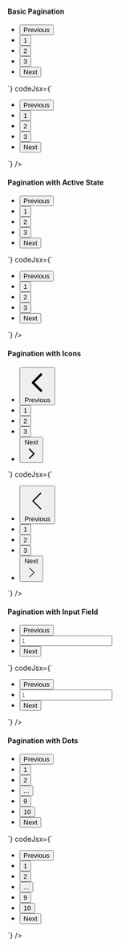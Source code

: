 ---
---


#### Basic Pagination
<Preview>
<BasicPagination />
</Preview>
 <CodeBlock
      codeHtml={`<nav class="flex justify-center">
  <ul class="flex list-none">
    <li class="mx-1">
      <button class="px-4 py-2 text-gray-700 bg-gray-100 rounded hover:bg-gray-200">Previous</button>
    </li>
    <li class="mx-1">
      <button class="px-4 py-2 text-gray-700 bg-gray-100 rounded hover:bg-gray-200">1</button>
    </li>
    <li class="mx-1">
      <button class="px-4 py-2 text-gray-700 bg-gray-100 rounded hover:bg-gray-200">2</button>
    </li>
    <li class="mx-1">
      <button class="px-4 py-2 text-gray-700 bg-gray-100 rounded hover:bg-gray-200">3</button>
    </li>
    <li class="mx-1">
      <button class="px-4 py-2 text-gray-700 bg-gray-100 rounded hover:bg-gray-200">Next</button>
    </li>
  </ul>
</nav>`}
codeJsx={`<nav className="flex justify-center">
  <ul className="flex list-none">
    <li className="mx-1">
      <button className="px-4 py-2 text-gray-700 bg-gray-100 rounded hover:bg-gray-200">Previous</button>
    </li>
    <li className="mx-1">
      <button className="px-4 py-2 text-gray-700 bg-gray-100 rounded hover:bg-gray-200">1</button>
    </li>
    <li className="mx-1">
      <button className="px-4 py-2 text-gray-700 bg-gray-100 rounded hover:bg-gray-200">2</button>
    </li>
    <li className="mx-1">
      <button className="px-4 py-2 text-gray-700 bg-gray-100 rounded hover:bg-gray-200">3</button>
    </li>
    <li className="mx-1">
      <button className="px-4 py-2 text-gray-700 bg-gray-100 rounded hover:bg-gray-200">Next</button>
    </li>
  </ul>
</nav>`}
    />

#### Pagination with Active State
<Preview>
<PaginationwithActiveState />
</Preview>
 <CodeBlock
      codeHtml={`<nav class="flex justify-center">
  <ul class="flex list-none">
    <li class="mx-1">
      <button class="px-4 py-2 text-gray-700 bg-gray-100 rounded hover:bg-gray-200">Previous</button>
    </li>
    <li class="mx-1">
      <button class="px-4 py-2 text-white bg-purple-600 rounded hover:bg-purple-700">1</button>
    </li>
    <li class="mx-1">
      <button class="px-4 py-2 text-gray-700 bg-gray-100 rounded hover:bg-gray-200">2</button>
    </li>
    <li class="mx-1">
      <button class="px-4 py-2 text-gray-700 bg-gray-100 rounded hover:bg-gray-200">3</button>
    </li>
    <li class="mx-1">
      <button class="px-4 py-2 text-gray-700 bg-gray-100 rounded hover:bg-gray-200">Next</button>
    </li>
  </ul>
</nav>`}
codeJsx={`<nav className="flex justify-center">
  <ul className="flex list-none">
    <li className="mx-1">
      <button className="px-4 py-2 text-gray-700 bg-gray-100 rounded hover:bg-gray-200">Previous</button>
    </li>
    <li className="mx-1">
      <button className="px-4 py-2 text-white bg-purple-600 rounded hover:bg-purple-700">1</button>
    </li>
    <li className="mx-1">
      <button className="px-4 py-2 text-gray-700 bg-gray-100 rounded hover:bg-gray-200">2</button>
    </li>
    <li className="mx-1">
      <button className="px-4 py-2 text-gray-700 bg-gray-100 rounded hover:bg-gray-200">3</button>
    </li>
    <li className="mx-1">
      <button className="px-4 py-2 text-gray-700 bg-gray-100 rounded hover:bg-gray-200">Next</button>
    </li>
  </ul>
</nav>`}
    />

#### Pagination with Icons
<Preview>
<PaginationwithIcons />
</Preview>
 <CodeBlock
      codeHtml={`<nav class="flex justify-center">
  <ul class="flex list-none">
    <li class="mx-1">
      <button class="px-4 py-2 text-gray-700 bg-gray-100 rounded hover:bg-gray-200 flex items-center">
        <svg class="w-4 h-4 mr-2" fill="none" stroke="currentColor" viewBox="0 0 24 24" xmlns="http://www.w3.org/2000/svg">
          <path stroke-linecap="round" stroke-linejoin="round" stroke-width="2" d="M15 19l-7-7 7-7" />
        </svg>
        Previous
      </button>
    </li>
    <li class="mx-1">
      <button class="px-4 py-2 text-gray-700 bg-gray-100 rounded hover:bg-gray-200">1</button>
    </li>
    <li class="mx-1">
      <button class="px-4 py-2 text-gray-700 bg-gray-100 rounded hover:bg-gray-200">2</button>
    </li>
    <li class="mx-1">
      <button class="px-4 py-2 text-gray-700 bg-gray-100 rounded hover:bg-gray-200">3</button>
    </li>
    <li class="mx-1">
      <button class="px-4 py-2 text-gray-700 bg-gray-100 rounded hover:bg-gray-200 flex items-center">
        Next
        <svg class="w-4 h-4 ml-2" fill="none" stroke="currentColor" viewBox="0 0 24 24" xmlns="http://www.w3.org/2000/svg">
          <path stroke-linecap="round" stroke-linejoin="round" stroke-width="2" d="M9 5l7 7-7 7" />
        </svg>
      </button>
    </li>
  </ul>
</nav>`}
codeJsx={`<nav className="flex justify-center">
  <ul className="flex list-none">
    <li className="mx-1">
      <button className="px-4 py-2 text-gray-700 bg-gray-100 rounded hover:bg-gray-200 flex items-center">
        <svg className="w-4 h-4 mr-2" fill="none" stroke="currentColor" viewBox="0 0 24 24" xmlns="http://www.w3.org/2000/svg">
          <path strokeLinecap="round" strokeLinejoin="round" strokeWidth="2" d="M15 19l-7-7 7-7" />
        </svg>
        Previous
      </button>
    </li>
    <li className="mx-1">
      <button className="px-4 py-2 text-gray-700 bg-gray-100 rounded hover:bg-gray-200">1</button>
    </li>
    <li className="mx-1">
      <button className="px-4 py-2 text-gray-700 bg-gray-100 rounded hover:bg-gray-200">2</button>
    </li>
    <li className="mx-1">
      <button className="px-4 py-2 text-gray-700 bg-gray-100 rounded hover:bg-gray-200">3</button>
    </li>
    <li className="mx-1">
      <button className="px-4 py-2 text-gray-700 bg-gray-100 rounded hover:bg-gray-200 flex items-center">
        Next
        <svg className="w-4 h-4 ml-2" fill="none" stroke="currentColor" viewBox="0 0 24 24" xmlns="http://www.w3.org/2000/svg">
          <path strokeLinecap="round" strokeLinejoin="round" strokeWidth="2" d="M9 5l7 7-7 7" />
        </svg>
      </button>
    </li>
  </ul>
</nav>`}
    />

#### Pagination with Input Field
<Preview>
<PaginationwithInputField />
</Preview>
 <CodeBlock
      codeHtml={`<nav class="flex justify-center">
  <ul class="flex list-none items-center">
    <li class="mx-1">
      <button class="rounded bg-gray-100 px-4 py-2 text-gray-700 hover:bg-gray-200">Previous</button>
    </li>
    <li class="mx-1">
      <input type="text" class="w-12 rounded border px-4 py-2 text-center outline-purple-500" placeholder="1" />
    </li>
    <li class="mx-1">
      <button class="rounded bg-gray-100 px-4 py-2 text-gray-700 hover:bg-gray-200">Next</button>
    </li>
  </ul>
</nav>`}
codeJsx={`<nav className="flex justify-center">
  <ul className="flex list-none items-center">
    <li className="mx-1">
      <button className="rounded bg-gray-100 px-4 py-2 text-gray-700 hover:bg-gray-200">Previous</button>
    </li>
    <li className="mx-1">
      <input type="text" className="w-12 rounded border px-4 py-2 text-center outline-purple-500" placeholder="1" />
    </li>
    <li className="mx-1">
      <button className="rounded bg-gray-100 px-4 py-2 text-gray-700 hover:bg-gray-200">Next</button>
    </li>
  </ul>
</nav>`}
    />

#### Pagination with Dots
<Preview>
<PaginationwithDots />
</Preview>
 <CodeBlock
      codeHtml={`<nav class="flex justify-center">
  <ul class="flex list-none">
    <li class="mx-1">
      <button class="rounded bg-gray-100 px-4 py-2 text-gray-700 hover:bg-gray-200">Previous</button>
    </li>
    <li class="mx-1">
      <button class="rounded bg-gray-100 px-4 py-2 text-gray-700 hover:bg-gray-200">1</button>
    </li>
    <li class="mx-1">
      <button class="rounded bg-gray-100 px-4 py-2 text-gray-700 hover:bg-gray-200">2</button>
    </li>
    <li class="mx-1">
      <button class="rounded bg-gray-100 px-4 py-2 text-gray-700 hover:bg-gray-200">...</button>
    </li>
    <li class="mx-1">
      <button class="rounded bg-gray-100 px-4 py-2 text-gray-700 hover:bg-gray-200">9</button>
    </li>
    <li class="mx-1">
      <button class="rounded bg-gray-100 px-4 py-2 text-gray-700 hover:bg-gray-200">10</button>
    </li>
    <li class="mx-1">
      <button class="rounded bg-gray-100 px-4 py-2 text-gray-700 hover:bg-gray-200">Next</button>
    </li>
  </ul>
</nav>`}
codeJsx={`<nav className="flex justify-center">
  <ul className="flex list-none">
    <li className="mx-1">
      <button className="rounded bg-gray-100 px-4 py-2 text-gray-700 hover:bg-gray-200">Previous</button>
    </li>
    <li className="mx-1">
      <button className="rounded bg-gray-100 px-4 py-2 text-gray-700 hover:bg-gray-200">1</button>
    </li>
    <li className="mx-1">
      <button className="rounded bg-gray-100 px-4 py-2 text-gray-700 hover:bg-gray-200">2</button>
    </li>
    <li className="mx-1">
      <button className="rounded bg-gray-100 px-4 py-2 text-gray-700 hover:bg-gray-200">...</button>
    </li>
    <li className="mx-1">
      <button className="rounded bg-gray-100 px-4 py-2 text-gray-700 hover:bg-gray-200">9</button>
    </li>
    <li className="mx-1">
      <button className="rounded bg-gray-100 px-4 py-2 text-gray-700 hover:bg-gray-200">10</button>
    </li>
    <li className="mx-1">
      <button className="rounded bg-gray-100 px-4 py-2 text-gray-700 hover:bg-gray-200">Next</button>
    </li>
  </ul>
</nav>`}
    />
